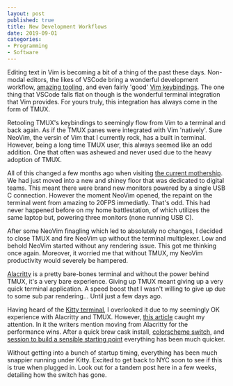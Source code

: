 ```yaml
---
layout: post
published: true
title: New Development Workflows
date: 2019-09-01
categories: 
- Programming
- Software
---
```


Editing text in Vim is becoming a bit of a thing of the past these days. 
Non-modal editors, the likes of VSCode bring a wonderful development workflow, 
[amazing tooling][tool], and even fairly 'good' [Vim keybindings][vimVs]. 
The one thing that VSCode falls flat on though is the wonderful terminal integration that Vim provides. 
For yours truly, this integration has always come in the form of TMUX. 


Retooling TMUX's keybindings to seemingly flow from Vim to a terminal and back again. 
As if the TMUX panes were integrated with Vim 'natively'. 
Sure NeoVim, 
the versin of Vim that I currently rock, 
has a built in terminal. 
However, being a long time TMUX user, 
this always seemed like an odd addition. 
One that often was ashewed and never used due to the heavy adoption of TMUX.

All of this changed a few months ago when visiting [the current mothership][work]. 
We had just moved into a new and shiney floor that was dedicated to digital teams. 
This meant there were brand new monitors powered by a single USB C connection. 
However the moment NeoVim opened, 
the repaint on the terminal went from amazing to 20FPS immediatly. 
That's odd. 
This had never happened before on my home battlestation,
of which utilizes the same laptop but, powering three monitors (none running USB C). 

After some NeoVim finagling which led to absolutely no changes, 
I decided to close TMUX and fire NeoVim up without the terminal multiplexer. 
Low and behold NeoVim started without any rendering issue. 
This got me thinking once again. 
Moreover, it worried me that without TMUX, 
my NeoVim productivity would severely be hampered.

[Alacritty][term] is a pretty bare-bones terminal and 
without the power behind TMUX, 
it's a very bare experience. 
Giving up TMUX meant giving up a very quick terminal application. 
A speed boost that I wasn't willing to give up due to some sub par rendering... 
Until just a few days ago.

Having heard of the [Kitty terminal][kitty], 
I overlooked it due to my seemingly OK experience with Alacritty and TMUX. 
However, [this article][unicorns] caught my attention. 
In it the writers mention moving from Alacritty for the performance wins. 
After a quick brew cask install, 
[colorscheme switch][kittyNord], 
and [session to build a sensible starting point][sessions]
everything has been much quicker.

Without getting into a bunch of startup timing, 
everything has been much snappier running under Kitty. 
Excited to get back to NYC soon to see if this is true when plugged in. 
Look out for a tandem post here in a few weeks, 
detailing how the switch has gone. 

[tool]: https://code.visualstudio.com/Docs/languages/typescript
[vimVs]: https://github.com/VSCodeVim/Vim
[work]: https://www.glossier.com/
[term]: https://github.com/jwilm/alacritty
[kitty]: https://sw.kovidgoyal.net/kitty/
[unicorns]: https://shooting-unicorns.com/battlestation/from-mac-to-linux-the-setup-ive-grown-to-love
[kittyNord]: https://github.com/arcticicestudio/nord/issues/104
[sessions]: https://sw.kovidgoyal.net/kitty/#startup-sessions
